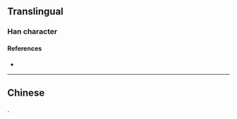 {{character info/new}}
==Translingual==

===Han character===

{{Han char|rn=85|rad=水|as=12|sn=15|four=|canj=ENLM|ids=⿰氵隆}}

====References====
* {{Han ref|kx=0645.070|dkj=18217|hdz=31733.050|uh=6F0B|ud=28427}}

----

==Chinese==

{{Han compound|氵|隆|c1=s|c2=p|t1=river|ls=psc}}.

{{n-g|used in {{zh-l|永漋}}, a place name in Hubei.}}

{{zh-see|湰|a}}